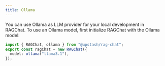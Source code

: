 ```yaml
---
title: Ollama
---
```


You can use Ollama as LLM provider for your local development in RAGChat. To use an Ollama model, first initialize RAGChat with the Ollama model:

```typescript
import { RAGChat, ollama } from "@upstash/rag-chat";
export const ragChat = new RAGChat({
  model: ollama("llama3.1"),
});
```

